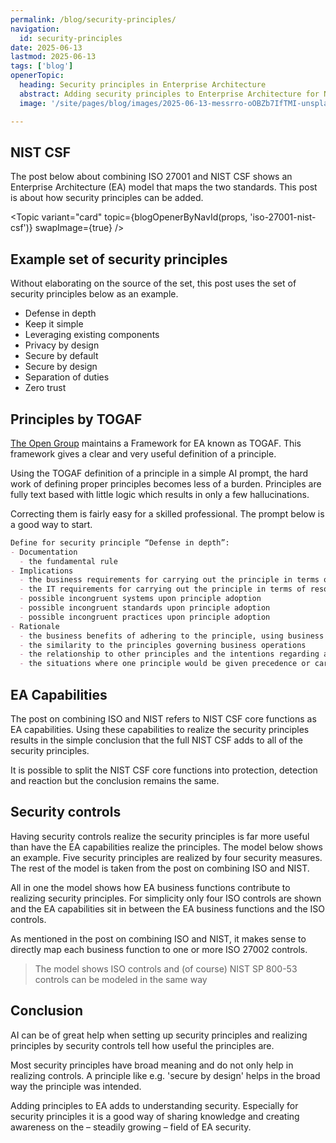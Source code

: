 ```yaml
---
permalink: /blog/security-principles/
navigation:
  id: security-principles
date: 2025-06-13
lastmod: 2025-06-13
tags: ['blog']
openerTopic:
  heading: Security principles in Enterprise Architecture
  abstract: Adding security principles to Enterprise Architecture for NIST CSF and ISO 27001
  image: '/site/pages/blog/images/2025-06-13-messrro-oOBZb7IfTMI-unsplash.jpg'

---
```



## NIST CSF

The post below about combining ISO 27001 and NIST CSF shows an Enterprise
Architecture (EA) model that maps the two standards. This post is about how
security principles can be added.

<Topic variant="card" topic={blogOpenerByNavId(props, 'iso-27001-nist-csf')} swapImage={true} />

## Example set of security principles

Without elaborating on the source of the set, this post uses the set of security
principles below as an example.

- Defense in depth
- Keep it simple
- Leveraging existing components
- Privacy by design
- Secure by default
- Secure by design
- Separation of duties
- Zero trust

## Principles by TOGAF

[The Open Group](https://www.opengroup.org) maintains a Framework for EA known
as TOGAF. This framework gives a clear and very useful definition of a
principle.

Using the TOGAF definition of a principle in a simple AI prompt, the hard work
of defining proper principles becomes less of a burden. Principles are fully
text based with little logic which results in only a few hallucinations.

Correcting them is fairly easy for a skilled professional. The prompt below is a
good way to start.

```md
Define for security principle “Defense in depth”:
- Documentation
  - the fundamental rule
- Implications
  - the business requirements for carrying out the principle in terms of resources, costs, and tasks
  - the IT requirements for carrying out the principle in terms of resources, costs, and tasks
  - possible incongruent systems upon principle adoption
  - possible incongruent standards upon principle adoption
  - possible incongruent practices upon principle adoption
- Rationale
  - the business benefits of adhering to the principle, using business terminology
  - the similarity to the principles governing business operations
  - the relationship to other principles and the intentions regarding a balanced interpretation
  - the situations where one principle would be given precedence or carry more weight than another
```

## EA Capabilities

The post on combining ISO and NIST refers to NIST CSF core functions as EA
capabilities. Using these capabilities to realize the security principles
results in the simple conclusion that the full NIST CSF adds to all of the
security principles.

It is possible to split the NIST CSF core functions into protection, detection
and reaction but the conclusion remains the same.

<Diagram src="/site/pages/blog/images-security-framework/capability-principle.svg" width="50rem" />

## Security controls

Having security controls realize the security principles is far more useful than
have the EA capabilities realize the principles. The model below shows an
example. Five security principles are realized by four security measures. The
rest of the model is taken from the post on combining ISO and NIST.

All in one the model shows how EA business functions contribute to realizing
security principles. For simplicity only four ISO controls are shown and the EA
capabilities sit in between the EA business functions and the ISO controls.

As mentioned in the post on combining ISO and NIST, it makes sense to directly
map each business function to one or more ISO 27002 controls.

> The model shows ISO controls and (of course) NIST SP 800-53 controls can be
modeled in the same way

<Diagram src="/site/pages/blog/images-security-framework/function-capability-controlmeasure-principle.svg" width="70rem" />

## Conclusion

AI can be of great help when setting up security principles and realizing
principles by security controls tell how useful the principles are.

Most security principles have broad meaning and do not only help in realizing
controls. A principle like e.g. 'secure by design' helps in the broad way the
principle was intended.

Adding principles to EA adds to understanding security. Especially for security
principles it is a good way of sharing knowledge and creating awareness on the
– steadily growing – field of EA security.
